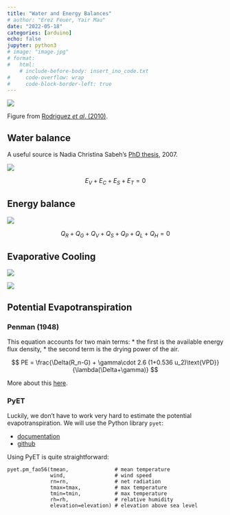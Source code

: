 ---
title: "Water and Energy Balances"
# author: "Erez Feuer, Yair Mau"
date: "2022-05-18"
categories: [arduino]
echo: false
jupyter: python3
# image: "image.jpg"
# format:
#   html:
    # include-before-body: insert_ino_code.txt
#     code-overflow: wrap
#     code-block-border-left: true
---

![](/archive/figures/greenhouse1.png)

Figure from [Rodriguez *et al*. (2010)](/archive/teaching-material/rodriguez-2010-Dynamic-modeling-and-simulation-of-greenhouse-environments-under-several-scenarios--A-web-based-application.pdf).

## Water balance

A useful source is Nadia Christina Sabeh's [PhD thesis](https://www.proquest.com/docview/304894665), 2007.

![](/archive/figures/greenhouse-Sabeh1.png)

$$
E_V + E_C + E_S + E_T = 0
$$

## Energy balance

![](/archive/figures/greenhouse-Sabeh2.png)

$$
Q_R + Q_G + Q_V + Q_S + Q_P + Q_L + Q_H = 0
$$


## Evaporative Cooling

![](/archive/figures/evaporative-cooling.png)

![](https://yairmau.github.io/website/archive/hydrology/hydrology_figures/evaporation_2.png)

## Potential Evapotranspiration

### Penman (1948)

This equation accounts for two main terms:
* the first is the available energy flux density,
* the second term is the drying power of the air.

$$
PE = \frac{\Delta(R_n-G) + \gamma\cdot 2.6 (1+0.536 u_2)\text{VPD}}{\lambda(\Delta+\gamma)}
$$

More about this [here](https://yairmau.github.io/website/markdown/2020/02/03/evapotranspiration-lecture.html).

### PyET

Luckily, we don't have to work very hard to estimate the potential evapotranspiration.
We will use the Python library `pyet`:

* [documentation](https://pyet.readthedocs.io/en/latest/index.html)
* [github](https://github.com/phydrus/pyet)

Using PyET is quite straightforward:

```{.python code-line-numbers="1"}
pyet.pm_fao56(tmean,               # mean temperature
              wind,                # wind speed
              rn=rn,               # net radiation
              tmax=tmax,           # max temperature
              tmin=tmin,           # max temperature
              rh=rh,               # relative humidity
              elevation=elevation) # elevation above sea level
```

